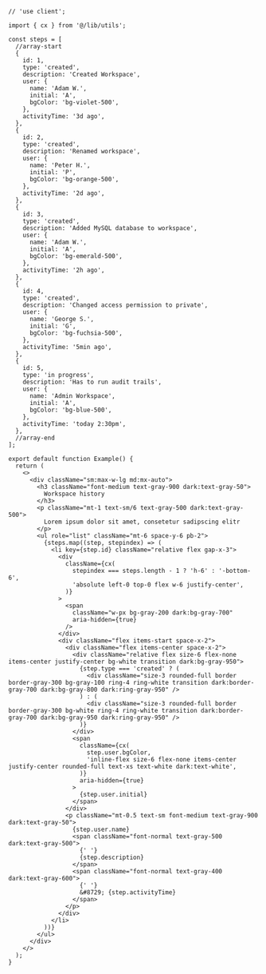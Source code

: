````tsx
// 'use client';

import { cx } from '@/lib/utils';

const steps = [
  //array-start
  {
    id: 1,
    type: 'created',
    description: 'Created Workspace',
    user: {
      name: 'Adam W.',
      initial: 'A',
      bgColor: 'bg-violet-500',
    },
    activityTime: '3d ago',
  },
  {
    id: 2,
    type: 'created',
    description: 'Renamed workspace',
    user: {
      name: 'Peter H.',
      initial: 'P',
      bgColor: 'bg-orange-500',
    },
    activityTime: '2d ago',
  },
  {
    id: 3,
    type: 'created',
    description: 'Added MySQL database to workspace',
    user: {
      name: 'Adam W.',
      initial: 'A',
      bgColor: 'bg-emerald-500',
    },
    activityTime: '2h ago',
  },
  {
    id: 4,
    type: 'created',
    description: 'Changed access permission to private',
    user: {
      name: 'George S.',
      initial: 'G',
      bgColor: 'bg-fuchsia-500',
    },
    activityTime: '5min ago',
  },
  {
    id: 5,
    type: 'in progress',
    description: 'Has to run audit trails',
    user: {
      name: 'Admin Workspace',
      initial: 'A',
      bgColor: 'bg-blue-500',
    },
    activityTime: 'today 2:30pm',
  },
  //array-end
];

export default function Example() {
  return (
    <>
      <div className="sm:max-w-lg md:mx-auto">
        <h3 className="font-medium text-gray-900 dark:text-gray-50">
          Workspace history
        </h3>
        <p className="mt-1 text-sm/6 text-gray-500 dark:text-gray-500">
          Lorem ipsum dolor sit amet, consetetur sadipscing elitr
        </p>
        <ul role="list" className="mt-6 space-y-6 pb-2">
          {steps.map((step, stepindex) => (
            <li key={step.id} className="relative flex gap-x-3">
              <div
                className={cx(
                  stepindex === steps.length - 1 ? 'h-6' : '-bottom-6',
                  'absolute left-0 top-0 flex w-6 justify-center',
                )}
              >
                <span
                  className="w-px bg-gray-200 dark:bg-gray-700"
                  aria-hidden={true}
                />
              </div>
              <div className="flex items-start space-x-2">
                <div className="flex items-center space-x-2">
                  <div className="relative flex size-6 flex-none items-center justify-center bg-white transition dark:bg-gray-950">
                    {step.type === 'created' ? (
                      <div className="size-3 rounded-full border border-gray-300 bg-gray-100 ring-4 ring-white transition dark:border-gray-700 dark:bg-gray-800 dark:ring-gray-950" />
                    ) : (
                      <div className="size-3 rounded-full border border-gray-300 bg-white ring-4 ring-white transition dark:border-gray-700 dark:bg-gray-950 dark:ring-gray-950" />
                    )}
                  </div>
                  <span
                    className={cx(
                      step.user.bgColor,
                      'inline-flex size-6 flex-none items-center justify-center rounded-full text-xs text-white dark:text-white',
                    )}
                    aria-hidden={true}
                  >
                    {step.user.initial}
                  </span>
                </div>
                <p className="mt-0.5 text-sm font-medium text-gray-900 dark:text-gray-50">
                  {step.user.name}
                  <span className="font-normal text-gray-500 dark:text-gray-500">
                    {' '}
                    {step.description}
                  </span>
                  <span className="font-normal text-gray-400 dark:text-gray-600">
                    {' '}
                    &#8729; {step.activityTime}
                  </span>
                </p>
              </div>
            </li>
          ))}
        </ul>
      </div>
    </>
  );
}

````